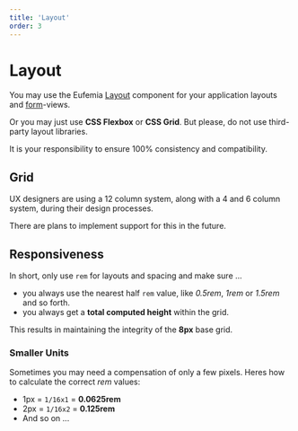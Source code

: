 ```yaml
---
title: 'Layout'
order: 3
---
```


# Layout

You may use the Eufemia [Layout](/uilib/components/layout/) component for your application layouts and [form](/uilib/extensions/forms)-views.

Or you may just use **CSS Flexbox** or **CSS Grid**. But please, do not use third-party layout libraries.

It is your responsibility to ensure 100% consistency and compatibility.

## Grid

UX designers are using a 12 column system, along with a 4 and 6 column system, during their design processes.

There are plans to implement support for this in the future.

## Responsiveness

In short, only use `rem` for layouts and spacing and make sure ...

- you always use the nearest half `rem` value, like _0.5rem_, _1rem_ or _1.5rem_ and so forth.
- you always get a **total computed height** within the grid.

This results in maintaining the integrity of the **8px** base grid.

### Smaller Units

Sometimes you may need a compensation of only a few pixels. Heres how to calculate the correct _rem_ values:

- 1px = `1/16x1` = **0.0625rem**
- 2px = `1/16x2` = **0.125rem**
- And so on ...
